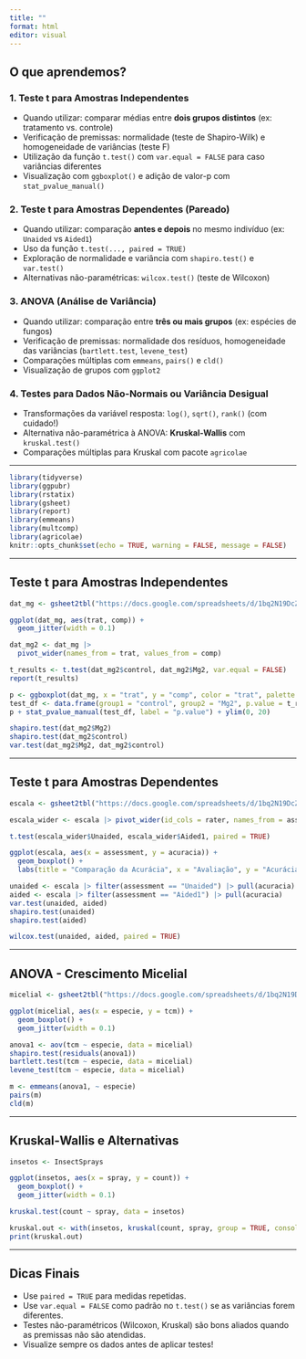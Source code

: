 ```yaml
---
title: ""
format: html
editor: visual
---
```


## O que aprendemos?

### 1. Teste t para Amostras Independentes

-   Quando utilizar: comparar médias entre **dois grupos distintos** (ex: tratamento vs. controle)
-   Verificação de premissas: normalidade (teste de Shapiro-Wilk) e homogeneidade de variâncias (teste F)
-   Utilização da função `t.test()` com `var.equal = FALSE` para caso variâncias diferentes
-   Visualização com `ggboxplot()` e adição de valor-p com `stat_pvalue_manual()`

### 2. Teste t para Amostras Dependentes (Pareado)

-   Quando utilizar: comparação **antes e depois** no mesmo indivíduo (ex: `Unaided` vs `Aided1`)
-   Uso da função `t.test(..., paired = TRUE)`
-   Exploração de normalidade e variância com `shapiro.test()` e `var.test()`
-   Alternativas não-paramétricas: `wilcox.test()` (teste de Wilcoxon)

### 3. ANOVA (Análise de Variância)

-   Quando utilizar: comparação entre **três ou mais grupos** (ex: espécies de fungos)
-   Verificação de premissas: normalidade dos resíduos, homogeneidade das variâncias (`bartlett.test`, `levene_test`)
-   Comparações múltiplas com `emmeans`, `pairs()` e `cld()`
-   Visualização de grupos com `ggplot2`

### 4. Testes para Dados Não-Normais ou Variância Desigual

-   Transformações da variável resposta: `log()`, `sqrt()`, `rank()` (com cuidado!)
-   Alternativa não-paramétrica à ANOVA: **Kruskal-Wallis** com `kruskal.test()`
-   Comparações múltiplas para Kruskal com pacote `agricolae`

------------------------------------------------------------------------

```r
library(tidyverse)
library(ggpubr)
library(rstatix)
library(gsheet)
library(report)
library(emmeans)
library(multcomp)
library(agricolae)
knitr::opts_chunk$set(echo = TRUE, warning = FALSE, message = FALSE)
```

------------------------------------------------------------------------

## Teste t para Amostras Independentes

```r
dat_mg <- gsheet2tbl("https://docs.google.com/spreadsheets/d/1bq2N19DcZdtax2fQW9OHSGMR0X2__Z9T/edit?gid=983033137")

ggplot(dat_mg, aes(trat, comp)) +
  geom_jitter(width = 0.1)

dat_mg2 <- dat_mg |>
  pivot_wider(names_from = trat, values_from = comp)

t_results <- t.test(dat_mg2$control, dat_mg2$Mg2, var.equal = FALSE)
report(t_results)

p <- ggboxplot(dat_mg, x = "trat", y = "comp", color = "trat", palette = "jco")
test_df <- data.frame(group1 = "control", group2 = "Mg2", p.value = t_results$p.value, y.position = 18)
p + stat_pvalue_manual(test_df, label = "p.value") + ylim(0, 20)

shapiro.test(dat_mg2$Mg2)
shapiro.test(dat_mg2$control)
var.test(dat_mg2$Mg2, dat_mg2$control)
```

------------------------------------------------------------------------

## Teste t para Amostras Dependentes

```r
escala <- gsheet2tbl("https://docs.google.com/spreadsheets/d/1bq2N19DcZdtax2fQW9OHSGMR0X2__Z9T/edit?gid=1729131173")

escala_wider <- escala |> pivot_wider(id_cols = rater, names_from = assessment, values_from = acuracia)

t.test(escala_wider$Unaided, escala_wider$Aided1, paired = TRUE)

ggplot(escala, aes(x = assessment, y = acuracia)) +
  geom_boxplot() +
  labs(title = "Comparação da Acurácia", x = "Avaliação", y = "Acurácia")

unaided <- escala |> filter(assessment == "Unaided") |> pull(acuracia)
aided <- escala |> filter(assessment == "Aided1") |> pull(acuracia)
var.test(unaided, aided)
shapiro.test(unaided)
shapiro.test(aided)

wilcox.test(unaided, aided, paired = TRUE)
```

------------------------------------------------------------------------

## ANOVA - Crescimento Micelial

```r
micelial <- gsheet2tbl("https://docs.google.com/spreadsheets/d/1bq2N19DcZdtax2fQW9OHSGMR0X2__Z9T/edit?gid=959387827")

ggplot(micelial, aes(x = especie, y = tcm)) +
  geom_boxplot() +
  geom_jitter(width = 0.1)

anova1 <- aov(tcm ~ especie, data = micelial)
shapiro.test(residuals(anova1))
bartlett.test(tcm ~ especie, data = micelial)
levene_test(tcm ~ especie, data = micelial)

m <- emmeans(anova1, ~ especie)
pairs(m)
cld(m)
```

------------------------------------------------------------------------

## Kruskal-Wallis e Alternativas

```r
insetos <- InsectSprays

ggplot(insetos, aes(x = spray, y = count)) +
  geom_boxplot() +
  geom_jitter(width = 0.1)

kruskal.test(count ~ spray, data = insetos)

kruskal.out <- with(insetos, kruskal(count, spray, group = TRUE, console = TRUE))
print(kruskal.out)
```

------------------------------------------------------------------------

## Dicas Finais

-   Use `paired = TRUE` para medidas repetidas.
-   Use `var.equal = FALSE` como padrão no `t.test()` se as variâncias forem diferentes.
-   Testes não-paramétricos (Wilcoxon, Kruskal) são bons aliados quando as premissas não são atendidas.
-   Visualize sempre os dados antes de aplicar testes!
